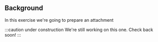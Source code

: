 

## Background
In this exercise we're going to prepare an attachment

:::caution under construction
We're still working on this one. Check back soon!
:::